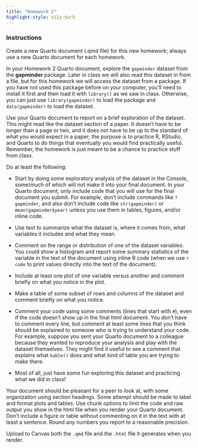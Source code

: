 ```yaml
---
title: "Homework 2"
highlight-style: a11y-dark
---
```


### Instructions

Create a new Quarto document (.qmd file) for this new homework; always use a new Quarto document for each homework.

In your Homework 2 Quarto document, explore the `gapminder` dataset from the **gapminder** package. Later in class we will also read this dataset in from a file, but for this homework we will access the dataset from a package. If you have not used this package before on your computer, you'll need to install it first and then load it with `library()` as we saw in class. Otherwise, you can just use `library(gapminder)` to load the package and `data(gapminder)` to load the dataset.

Use your Quarto document to report on a brief exploration of the dataset. This might read like the dataset section of a paper. It doesn't have to be longer than a page or two, and it does not have to be up to the standard of what you would expect in a paper; the purpose is to practice R, RStudio, and Quarto to do things that eventually you would find practically useful. Remember, the homework is just meant to be a chance to practice stuff from class.

Do at least the following:

  - Start by doing some exploratory analysis of the dataset in the Console, some/much of which will not make it into your final document. In your Quarto document, only include code that you will use for the final document you submit. For example, don't include commands like `?gapminder`, and also don't include code like `str(gapminder)` or `mean(gapminder$year)` unless you use them in tables, figures, and/or inline code.

  - Use text to summarize what the dataset is, where it comes from, what variables it includes and what they mean.

  - Comment on the range or distribution of one of the dataset variables. You could show a histogram and report some summary statistics of the variable in the text of the document using inline R code (when we use `r code` to print values directly into the text of the document).

  - Include at least one plot of one variable versus another and comment briefly on what you notice in the plot.

  - Make a table of some subset of rows and columns of the dataset and comment briefly on what you notice.

  - Comment your code using some comments (lines that start with `#`), even if the code doesn't show up in the final html document. You don't have to comment every line, but comment at least some lines that you think should be explained to someone who is trying to understand your code. For example, suppose you sent your Quarto document to a colleague because they wanted to reproduce your analysis and play with the dataset themselves. They might find it useful to see a comment that explains what `kable()` does and what kind of table you are trying to make there.

  - Most of all, just have some fun exploring this dataset and practicing what we did in class!

Your document should be pleasant for a peer to look at, with some organization using section headings. Some attempt should be made to label and format plots and tables. Use chunk options to limit the code and raw output you show in the html file when you render your Quarto document. Don't include a figure or table without commenting on it in the text with at least a sentence. Round any numbers you report to a reasonable precision.

 Upload to Canvas both the `.qmd` file and the `.html` file it generates when you render.